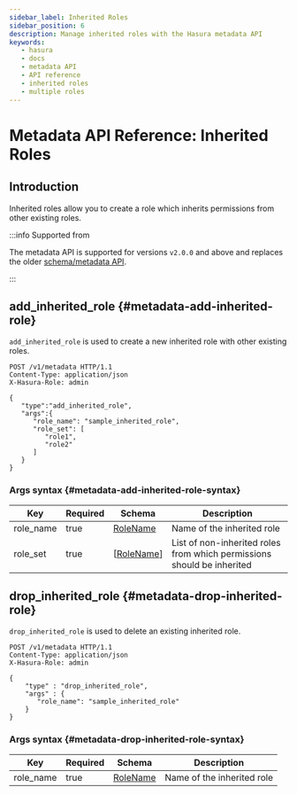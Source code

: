 ```yaml
---
sidebar_label: Inherited Roles
sidebar_position: 6
description: Manage inherited roles with the Hasura metadata API
keywords:
   - hasura
   - docs
   - metadata API
   - API reference
   - inherited roles
   - multiple roles
---
```


# Metadata API Reference: Inherited Roles

## Introduction

Inherited roles allow you to create a role which inherits permissions
from other existing roles.

:::info Supported from

The metadata API is supported for versions `v2.0.0` and above and
replaces the older [schema/metadata API](/graphql/core/api-reference/schema-metadata-api/index.mdx).

:::

## add_inherited_role {#metadata-add-inherited-role}

`add_inherited_role` is used to create a new inherited role with other existing roles.

```http
POST /v1/metadata HTTP/1.1
Content-Type: application/json
X-Hasura-Role: admin

{
   "type":"add_inherited_role",
   "args":{
      "role_name": "sample_inherited_role",
      "role_set": [
         "role1",
         "role2"
      ]
   }
}
```

### Args syntax {#metadata-add-inherited-role-syntax}

| Key       | Required | Schema         | Description                                                            |
|-----------|----------|----------------|------------------------------------------------------------------------|
| role_name | true     | [RoleName](/graphql/core/api-reference/syntax-defs.mdx#rolename)     | Name of the inherited role                                             |
| role_set  | true     | [[RoleName](/graphql/core/api-reference/syntax-defs.mdx#rolename)] | List of non-inherited roles from which permissions should be inherited |

## drop_inherited_role {#metadata-drop-inherited-role}

`drop_inherited_role` is used to delete an existing inherited role.

```http
POST /v1/metadata HTTP/1.1
Content-Type: application/json
X-Hasura-Role: admin

{
    "type" : "drop_inherited_role",
    "args" : {
       "role_name": "sample_inherited_role"
    }
}
```

### Args syntax {#metadata-drop-inherited-role-syntax}

| Key       | Required | Schema     | Description                |
|-----------|----------|------------|----------------------------|
| role_name | true     | [RoleName](/graphql/core/api-reference/syntax-defs.mdx#rolename) | Name of the inherited role |
